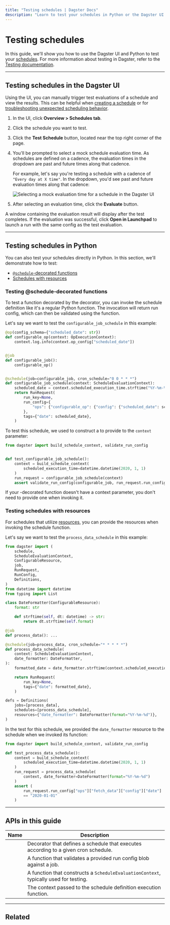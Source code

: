 ```yaml
---
title: "Testing schedules | Dagster Docs"
description: "Learn to test your schedules in Python or the Dagster UI."
---
```


# Testing schedules

In this guide, we'll show you how to use the Dagster UI and Python to test your [schedules](/concepts/partitions-schedules-sensors/schedules). For more information about testing in Dagster, refer to the [Testing documentation](/concepts/testing).

---

## Testing schedules in the Dagster UI

Using the UI, you can manually trigger test evaluations of a schedule and view the results. This can be helpful when [creating a schedule](/concepts/automation/schedules/automating-assets-schedules-jobs) or for [troubleshooting unexpected scheduling behavior](/concepts/automation/schedules/troubleshooting).

1. In the UI, click **Overview > Schedules tab**.

2. Click the schedule you want to test.

3. Click the **Test Schedule** button, located near the top right corner of the page.

4. You'll be prompted to select a mock schedule evaluation time. As schedules are defined on a cadence, the evaluation times in the dropdown are past and future times along that cadence.

   For example, let's say you're testing a schedule with a cadence of `"Every day at X time"`. In the dropdown, you'd see past and future evaluation times along that cadence:

   <!-- ![Selecting a mock evaluation time for a schedule in the Dagster UI](/images/concepts/partitions-schedules-sensors/schedules/testing-select-timestamp-page.png) -->

   <Image
   alt="Selecting a mock evaluation time for a schedule in the Dagster UI"
   src="/images/concepts/automation/schedules/testing-select-timestamp-page.png"
   width={2638}
   height={1388}
   />

5. After selecting an evaluation time, click the **Evaluate** button.

A window containing the evaluation result will display after the test completes. If the evaluation was successful, click **Open in Launchpad** to launch a run with the same config as the test evaluation.

---

## Testing schedules in Python

You can also test your schedules directly in Python. In this section, we'll demonstrate how to test:

- [`@schedule`-decorated functions](#testing-schedule-decorated-functions)
- [Schedules with resources](#testing-schedules-with-resources)

### Testing @schedule-decorated functions

To test a function decorated by the <PyObject object="schedule" decorator /> decorator, you can invoke the schedule definition like it's a regular Python function. The invocation will return run config, which can then be validated using the <PyObject object="validate_run_config" /> function.

Let's say we want to test the `configurable_job_schedule` in this example:

```python file=concepts/partitions_schedules_sensors/schedules/schedules.py startafter=start_run_config_schedule endbefore=end_run_config_schedule
@op(config_schema={"scheduled_date": str})
def configurable_op(context: OpExecutionContext):
    context.log.info(context.op_config["scheduled_date"])


@job
def configurable_job():
    configurable_op()


@schedule(job=configurable_job, cron_schedule="0 0 * * *")
def configurable_job_schedule(context: ScheduleEvaluationContext):
    scheduled_date = context.scheduled_execution_time.strftime("%Y-%m-%d")
    return RunRequest(
        run_key=None,
        run_config={
            "ops": {"configurable_op": {"config": {"scheduled_date": scheduled_date}}}
        },
        tags={"date": scheduled_date},
    )
```

To test this schedule, we used <PyObject object="build_schedule_context" /> to construct a <PyObject object="ScheduleEvaluationContext" /> to provide to the `context` parameter:

```python file=concepts/partitions_schedules_sensors/schedules/schedule_examples.py startafter=start_test_cron_schedule_context endbefore=end_test_cron_schedule_context
from dagster import build_schedule_context, validate_run_config


def test_configurable_job_schedule():
    context = build_schedule_context(
        scheduled_execution_time=datetime.datetime(2020, 1, 1)
    )
    run_request = configurable_job_schedule(context)
    assert validate_run_config(configurable_job, run_request.run_config)
```

If your <PyObject object="schedule" decorator />-decorated function doesn't have a context parameter, you don't need to provide one when invoking it.

### Testing schedules with resources

For schedules that utilize [resources](/concepts/resources), you can provide the resources when invoking the schedule function.

Let's say we want to test the `process_data_schedule` in this example:

```python file=/concepts/resources/pythonic_resources.py startafter=start_new_resource_on_schedule endbefore=end_new_resource_on_schedule dedent=4
from dagster import (
    schedule,
    ScheduleEvaluationContext,
    ConfigurableResource,
    job,
    RunRequest,
    RunConfig,
    Definitions,
)
from datetime import datetime
from typing import List

class DateFormatter(ConfigurableResource):
    format: str

    def strftime(self, dt: datetime) -> str:
        return dt.strftime(self.format)

@job
def process_data(): ...

@schedule(job=process_data, cron_schedule="* * * * *")
def process_data_schedule(
    context: ScheduleEvaluationContext,
    date_formatter: DateFormatter,
):
    formatted_date = date_formatter.strftime(context.scheduled_execution_time)

    return RunRequest(
        run_key=None,
        tags={"date": formatted_date},
    )

defs = Definitions(
    jobs=[process_data],
    schedules=[process_data_schedule],
    resources={"date_formatter": DateFormatter(format="%Y-%m-%d")},
)
```

In the test for this schedule, we provided the `date_formatter` resource to the schedule when we invoked its function:

```python file=/concepts/resources/pythonic_resources.py startafter=start_test_resource_on_schedule endbefore=end_test_resource_on_schedule dedent=4
from dagster import build_schedule_context, validate_run_config

def test_process_data_schedule():
    context = build_schedule_context(
        scheduled_execution_time=datetime.datetime(2020, 1, 1)
    )
    run_request = process_data_schedule(
        context, date_formatter=DateFormatter(format="%Y-%m-%d")
    )
    assert (
        run_request.run_config["ops"]["fetch_data"]["config"]["date"]
        == "2020-01-01"
    )
```

---

## APIs in this guide

| Name                                            | Description                                                                           |
| ----------------------------------------------- | ------------------------------------------------------------------------------------- |
| <PyObject object="schedule" decorator />        | Decorator that defines a schedule that executes according to a given cron schedule.   |
| <PyObject object="validate_run_config" />       | A function that validates a provided run config blob against a job.                   |
| <PyObject object="build_schedule_context" />    | A function that constructs a `ScheduleEvaluationContext`, typically used for testing. |
| <PyObject object="ScheduleEvaluationContext" /> | The context passed to the schedule definition execution function.                     |

---

## Related

<ArticleList>
  <ArticleListItem
    title="Troubleshooting schedules"
    href="/concepts/automation/schedules/troubleshooting"
  ></ArticleListItem>
  <ArticleListItem
    title="Automating assets using schedules and jobs"
    href="/concepts/automation/schedules/automating-assets-schedules-jobs"
  ></ArticleListItem>
  <ArticleListItem
    title="Automating ops using schedules and jobs"
    href="/concepts/automation/schedules/automating-ops-schedules-jobs"
  ></ArticleListItem>
  <ArticleListItem title="Testing" href="/concepts/testing"></ArticleListItem>
</ArticleList>
